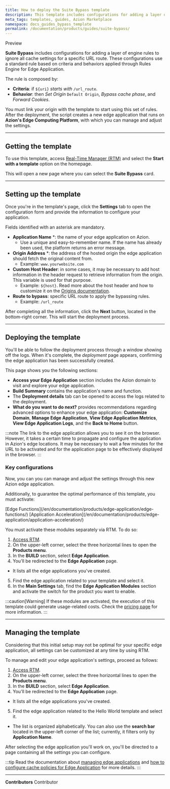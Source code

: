 ```yaml
---
title: How to deploy the Suite Bypass template
description: This template includes configurations for adding a layer of engine rules to ignore all cache settings for a specific URL route.
meta_tags: templates, guides, Azion Marketplace
namespace: docs_guides_bypass_template
permalink: /documentation/products/guides/suite-bypass/
---
```



<Badge variant="accent">
Preview
</Badge>

**Suite Bypass** includes configurations for adding a layer of engine rules to ignore all cache settings for a specific URL route. These configurations use a standard rule based on criteria and behaviors applied through Rules Engine for Edge Application.

The rule is composed by:

- **Criteria**: if `${uri}` *starts with* `/url_route`.
- **Behavior**: then *Set Origin* `Default Origin`, *Bypass cache phase*, and *Forward Cookies*.

You must link your origin with the template to start using this set of rules. After the deployment, the script creates a new edge application that runs on **Azion's Edge Computing Platform**, with which you can manage and adjust the settings. 

---

## Getting the template

To use this template, access [Real-Time Manager (RTM)](https://manager.azion.com/) and select the **Start with a template** option on the homepage.

This will open a new page where you can select the **Suite Bypass** card.

---

## Setting up the template

Once you're in the template's page, click the **Settings** tab to open the configuration form and provide the information to configure your application. 

Fields identified with an asterisk are mandatory.

- **Application Name** *: the name of your edge application on Azion.
    - Use a unique and easy-to-remember name. If the name has already been used, the platform returns an error message.
- **Origin Address** *: the address of the hosted origin the edge application should fetch the original content from.
    - Example: `www.yourwebsite.com`
- **Custom Host Header**: in some cases, it may be necessary to add host information in the header request to retrieve information from the origin. This variable is used for that purpose.
    - Example: `${host}`. Read more about the host header and how to customize it on the [Origins documentation](/en/documentation/products/edge-application/origins/#host-header).
- **Route to bypass**: specific URL route to apply the bypassing rules.
    - Example: `/url_route`

After completing all the information, click the **Next** button, located in the bottom-right corner. This will start the deployment process.

---

## Deploying the template

You'll be able to follow the deployment process through a window showing off the logs. When it's complete, the *deployment* page appears, confirming the edge application has been successfully created.

This page shows you the following sections:

   - **Access your Edge Application** section includes the Azion domain to visit and explore your edge application.
   - **Build Summary** contains the application's name and function.
   - The **Deployment details** tab can be opened to access the logs related to the deployment.
   - **What do you want to do next?** provides recommendations regarding advanced options to enhance your edge application: **Customize Domain**, **Manage Edge Application**, **View Edge Application Metrics**, **View Edge Application Logs**, and the **Back to Home** button.

:::note
The link to the edge application allows you to see it on the browser. However, it takes a certain time to propagate and configure the application in Azion's edge locations. It may be necessary to wait a few minutes for the URL to be activated and for the application page to be effectively displayed in the browser.
:::

### Key configurations

Now, you can you can manage and adjust the settings through this new Azion edge application. 

Additionally, to guarantee the optimal performance of this template, you must activate:

<Badge>
[Edge Functions](/en/documentation/products/edge-application/edge-functions/)
</Badge>
<Badge>
[Application Acceleration](/en/documentation/products/edge-application/application-acceleration/)
</Badge>

You must activate these modules separately via RTM. To do so:

1. [Access RTM](https://manager.azion.com/).
2. On the upper-left corner, select the three horizontal lines to open the **Products menu**.
3. In the **BUILD** section, select **Edge Application**.
4. You'll be redirected to the **Edge Application** page.
- It lists all the edge applications you've created. 
5. Find the edge application related to your template and select it. 
6. In the **Main Settings** tab, find the **Edge Application Modules** section and activate the switch for the product you want to enable.

:::caution[Warning]
If these modules are activated, the execution of this template could generate usage-related costs. Check the [pricing page](https://www.azion.com/en/pricing/) for more information. 
:::

---

## Managing the template

Considering that this initial setup may not be optimal for your specific edge application, all settings can be customized at any time by using RTM.

To manage and edit your edge application's settings, proceed as follows:

1. [Access RTM](https://manager.azion.com/).
2. On the upper-left corner, select the three horizontal lines to open the **Products menu**.
3. In the **BUILD** section, select **Edge Application**.
4. You'll be redirected to the **Edge Application** page.
- It lists all the edge applications you've created. 
5. Find the edge application related to the Hello World template and select it. 
- The list is organized alphabetically. You can also use the **search bar** located in the upper-left corner of the list; currently, it filters only by **Application Name**.

After selecting the edge application you'll work on, you'll be directed to a page containing all the settings you can configure.

:::tip
Read the documentation about [managing edge applications](/en/documentation/products/edge-application/first-steps/) and [how to configure cache policies for Edge Application](/en/documentation/products/guides/edge-caching/) for more details.
:::

---


**Contributors** <ContributorList>Contributor</ContributorList>